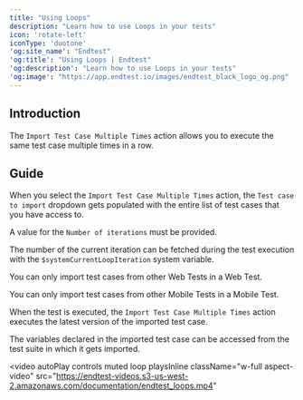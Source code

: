 ```yaml
---
title: "Using Loops"
description: "Learn how to use Loops in your tests"
icon: 'rotate-left'
iconType: 'duotone'
'og:site_name': "Endtest"
'og:title': "Using Loops | Endtest"
'og:description': "Learn how to use Loops in your tests"
'og:image': "https://app.endtest.io/images/endtest_black_logo_og.png"
---
```


## Introduction

The `Import Test Case Multiple Times` action allows you to execute the same test case multiple times in a row.

## Guide

When you select the `Import Test Case Multiple Times` action, the `Test case to import` dropdown gets populated with the entire list of test cases that you have access to.

A value for the `Number of iterations` must be provided.

The number of the current iteration can be fetched during the test execution with the `$systemCurrentLoopIteration` system variable.

You can only import test cases from other Web Tests in a Web Test.

You can only import test cases from other Mobile Tests in a Mobile Test.

When the test is executed, the `Import Test Case Multiple Times` action executes the latest version of the imported test case.

The variables declared in the imported test case can be accessed from the test suite in which it gets imported.

<video
  autoPlay
  controls
  muted
  loop
  playsInline
  className="w-full aspect-video"
  src="https://endtest-videos.s3-us-west-2.amazonaws.com/documentation/endtest_loops.mp4"
></video>
